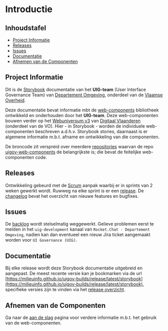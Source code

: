 
<Meta title="Introductie"/>

# Introductie

## Inhoudstafel

- [Project Informatie](#project-informatie)
- [Releases](#releases)
- [Issues](#issues)
- [Documentatie](#documentatie)
- [Afnemen van de Componenten](#afnemen-van-de-componenten)


## Project Informatie

Dit is de [Storybook](https://storybook.js.org/) documentatie van het __UIG-team__ (User Interface Governance Team) van
[Departement Omgeving](https://omgeving.vlaanderen.be/), onderdeel van de
[Vlaamse Overheid](https://www.vlaanderen.be/).

Deze documentatie bevat informatie mbt de [web-components](https://developer.mozilla.org/en-US/docs/Web/Web_Components)
bibliotheek ontwikkeld en onderhouden door het __UIG-team__. Deze web-componenten bouwen verder op het
[Webuniversum v3](https://overheid.vlaanderen.be/webuniversum/v3/) van
[Digitaal Vlaanderen](https://www.vlaanderen.be/digitaal-vlaanderen) (onderdeel van de VO).
Hier - in Storybook - worden de individuele web-componenten beschreven a.d.h.v. Storybook stories, daarnaast is er
algemene informatie m.b.t. afname en ontwikkeling van die componenten.

De broncode zit verspreid over meerdere [repositories](/story/beheren-repositories--page) waarvan de repo
[uigov-web-components](https://github.com/milieuinfo/uigov-web-components) de belangrijkste is; die bevat de
feitelijke web-componenten code.


## Releases

Ontwikkeling gebeurd met de [Scrum](https://en.wikipedia.org/wiki/Scrum_(software_development)) aanpak waarbij er in
sprints van 2 weken gewerkt wordt. Ruwweg na elke sprint is er een
[release](https://github.com/milieuinfo/uigov-web-components/releases). De [changelog](/story/changelog--page) bevat
het overzicht van nieuwe features en bugfixes.


## Issues

De [backlog](https://www.milieuinfo.be/jira/secure/RapidBoard.jspa?rapidView=756&view=planning) wordt stelselmatig
weggewerkt. Gelieve problemen eerst te melden in het `uig-development` kanaal van
`Rocket.Chat - Departement Omgeving`, nadien kan dan eventueel een nieuw Jira ticket aangemaakt worden voor
`UI Governance (UIG)`.


## Documentatie

Bij elke release wordt deze Storybook documentatie uitgebreid en aangepast. De meest recente versie kan je
bookmarken via de url
[https://milieuinfo.github.io/uigov-builds/release/latest/storybook](https://milieuinfo.github.io/uigov-builds/release/latest/storybook),
specifieke versies zijn te vinden via het [release overzicht](https://milieuinfo.github.io/uigov-builds/release/).


## Afnemen van de Componenten

Ga naar de [aan de slag](/story/afnemen-aan-de-slag--page) pagina voor verdere informatie m.b.t. het gebruik van de
web-componenten.
